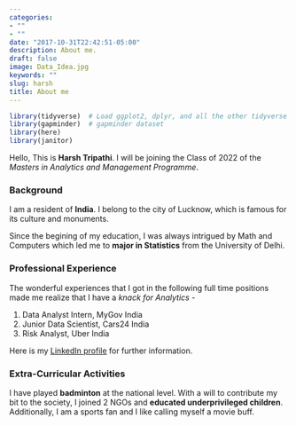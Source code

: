 ```yaml
---
categories:
- ""
- ""
date: "2017-10-31T22:42:51-05:00"
description: About me.
draft: false
image: Data_Idea.jpg
keywords: ""
slug: harsh
title: About me
---
```



```r
library(tidyverse)  # Load ggplot2, dplyr, and all the other tidyverse packages
library(gapminder)  # gapminder dataset
library(here)
library(janitor)
```

Hello,
This is **Harsh Tripathi**. I will be joining the Class of 2022 of the *Masters in Analytics and Management Programme*.

### Background
I am a resident of **India**. I belong to the city of Lucknow, which is famous for its culture and monuments. 

Since the begining of my education, I was always intrigued by Math and Computers which led me to **major in Statistics** from the University of Delhi.

### Professional Experience
The wonderful experiences that I got in the following full time positions made me realize that I have a *knack for Analytics* -

1. Data Analyst Intern, MyGov India
2. Junior Data Scientist, Cars24 India
3. Risk Analyst, Uber India

Here is my [LinkedIn profile](https://www.linkedin.com/in/harsh-tripathi-2110/) for further information.

### Extra-Curricular Activities
I have played **badminton** at the national level. With a will to contribute my bit to the society, I joined 2 NGOs and **educated underprivileged children**. Additionally, I am a sports fan and I like calling myself a movie buff. 